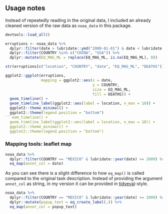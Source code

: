 ## Usage notes

Instead of repeatedly reading in the original data, I included an already cleaned
version of the raw data as `noaa_data` in this package.

```R
devtools::load_all()

erruptions <- noaa_data %>%
  dplyr::filter(date > lubridate::ymd("2000-01-01") & date < lubridate::ymd("2018-01-01")) %>%
  dplyr::filter(COUNTRY %in% c("CHINA", "USA")) %>%
  dplyr::mutate(EQ_MAG_ML = replace(EQ_MAG_ML, is.na(EQ_MAG_ML), 0))

str(erruptions[c("location", "COUNTRY", "date", "EQ_MAG_ML", "DEATHS")])

ggplot2::ggplot(erruptions,
                mapping = ggplot2::aes(x = date,
                                       y = COUNTRY,
                                       size = EQ_MAG_ML,
                                       fill = DEATHS)) +
  geom_timeline() +
  geom_timeline_label(ggplot2::aes(label = location, n_max = 10)) +
  ggplot2::theme_minimal() +
  ggplot2::theme(legend.position = "bottom")
```eom_timeline() +
  geom_timeline_label(ggplot2::aes(label = location, n_max = 10)) +
  ggplot2::theme_minimal() +
  ggplot2::theme(legend.position = "bottom")
```

### Mapping tools: leaflet map

```R
noaa_data %>%
  dplyr::filter(COUNTRY == "MEXICO" & lubridate::year(date) >= 2000) %>%
  eq_map(annot_col = date)
```

As you can see there is a slight difference to how `eq_map()` is called compared
to the original task description. Instead of providing the argument `annot_col`
as string, in my version it can be provided in [tidyeval][tidyeval]-style.

```R
noaa_data %>%
  dplyr::filter(COUNTRY == "MEXICO" & lubridate::year(date) >= 2000) %>%
  dplyr::mutate(popup_text = eq_create_label(.)) %>%
  eq_map(annot_col = popup_text)
```

[tidyeval]: https://cran.r-project.org/web/packages/dplyr/vignettes/programming.html